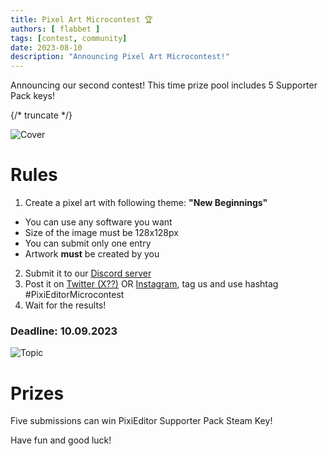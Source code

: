 ```yaml
---
title: Pixel Art Microcontest 🏆
authors: [ flabbet ]
tags: [contest, community]
date: 2023-08-10
description: "Announcing Pixel Art Microcontest!"
---
```


Announcing our second contest! This time prize pool includes 5 Supporter Pack keys!

{/* truncate */}

<img src="/img/blog-posts/microcontest/cover.png" alt="Cover" />

# Rules

1. Create a pixel art with following theme: **"New Beginnings"**
* You can use any software you want
* Size of the image must be 128x128px
* You can submit only one entry
* Artwork **must** be created by you
2. Submit it to our [Discord server](https://discord.gg/pDXYFkQsnp)
3. Post it on [Twitter (X??)](https://twitter.com/PixiEditor) OR [Instagram](https://www.instagram.com/pixi.editor/), tag us and use hashtag #PixiEditorMicrocontest
4. Wait for the results!

### Deadline: 10.09.2023

<img src="/img/blog-posts/microcontest/topic.png" alt="Topic" />

# Prizes

Five submissions can win PixiEditor Supporter Pack Steam Key!

Have fun and good luck!